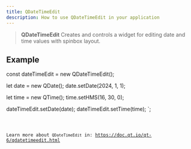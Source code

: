 ```yaml
---
title: QDateTimeEdit
description: How to use QDateTimeEdit in your application
---
```



> **QDateTimeEdit** Creates and controls a widget for editing date and time values with spinbox layout.

## Example


const dateTimeEdit = new QDateTimeEdit();

let date = new QDate();
date.setDate(2024, 1, 1);

let time = new QTime();
time.setHMS(16, 30, 0);

dateTimeEdit.setDate(date);
dateTimeEdit.setTime(time);
`;

<Code code={qDateTimeEditExample} title='example_dateTimeEdit.ts' lang='ts' />

Learn more about `QDateTimeEdit` in: https://doc.qt.io/qt-6/qdatetimeedit.html